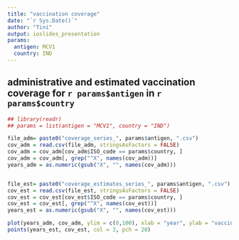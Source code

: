 ```yaml
---
title: "vaccination coverage"
date: "`r Sys.Date()`"
author: "Tini"
output: ioslides_presentation
params: 
  antigen: MCV1
  country: IND
---
```


## administrative and estimated vaccination coverage for `r params$antigen` in `r params$country`

```r
## library(readr)
## params = list(antigen = "MCV1", country = "IND")

file_adm= paste0("coverage_series_", params$antigen, ".csv")
cov_adm = read.csv(file_adm, stringsAsFactors = FALSE)
cov_adm = cov_adm[cov_adm$ISO_code == params$country, ]
cov_adm = cov_adm[, grep("^X", names(cov_adm))]
years_adm = as.numeric(gsub("X", "", names(cov_adm)))


file_est= paste0("coverage_estimates_series_", params$antigen, ".csv")
cov_est = read.csv(file_est, stringsAsFactors = FALSE)
cov_est = cov_est[cov_est$ISO_code == params$country, ]
cov_est = cov_est[, grep("^X", names(cov_est))]
years_est = as.numeric(gsub("X", "", names(cov_est)))

plot(years_adm, cov_adm, ylim = c(0,100), xlab = "year", ylab = "vaccination coverage")
points(years_est, cov_est, col = 3, pch = 20)


```
